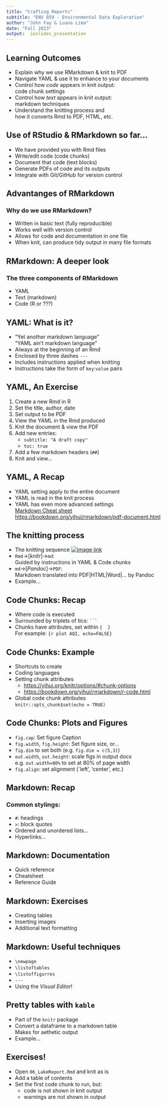 ```yaml
---
title: "Crafting Reports"
subtitle: "ENV 859 - Environmental Data Exploration"
author: "John Fay & Luana Lima"
date: "Fall 2023"
output:  ioslides_presentation 
---
```


## Learning Outcomes

-   Explain why we use RMarkdown & knit to PDF
-   Navigate YAML & use it to enhance to your documents
-   Control how *code* appears in knit output:\
    code chunk settings
-   Control how *text* appears in knit output:\
    markdown techniques
-   Understand the knitting process and\
    how it converts Rmd to PDF, HTML, etc.

## Use of RStudio & RMarkdown so far...

-   We have provided you with Rmd files
-   Write/edit code (code chunks)
-   Document that code (text blocks)
-   Generate PDFs of code and its outputs
-   Integrate with Git/GitHub for version control

## Advantanges of RMarkdown

### Why do we use RMarkdown?

-   Written in basic text (fully reproducible)
-   Works well with version control
-   Allows for code and documentation in one file
-   When knit, can produce tidy output in many file formats

## RMarkdown: A deeper look

### The three components of RMarkdown

-   YAML
-   Text (markdown)
-   Code (R or ???)

## YAML: What is it?

-   "Yet another markdown language"\
    "YAML ain't markdown language"
-   Always at the beginning of an Rmd
-   Enclosed by three dashes `---`
-   Includes instructions applied when knitting
-   Instructions take the form of `key`:`value` pairs

## YAML, An Exercise

1.  Create a new Rmd in R
2.  Set the title, author, date
3.  Set output to be PDF
4.  View the YAML in the Rmd produced
5.  Knit the document & view the PDF
6.  Add new entries:
    -   `subtitle: "A draft copy"`
    -   `toc: true`
7.  Add a few markdown headers (`##`)
8.  Knit and view...

## YAML, A Recap

-   YAML setting apply to the entire document
-   YAML is read in the knit process
-   YAML has even more advanced settings\
    [Markdown Cheat sheet](https://raw.githubusercontent.com/rstudio/cheatsheets/main/rmarkdown.pdf)\
    <https://bookdown.org/yihui/rmarkdown/pdf-document.html>

## The knitting process

-   The knitting sequence [![image link](img/rmarkdownflow.png)](https://env872.github.io/assets/images/rmarkdownflow.png)
-   `Rmd`→[*knitr*]→`md`:\
    Guided by instructions in YAML & Code chunks
-   `md`→[*Pandoc*]→`PDF`:\
    Markdown translated into PDF\|HTML\|Word\|... by Pandoc
-   Example...

## Code Chunks: Recap

-   Where code is executed
-   Surrounded by triplets of tics: ```` ``` ````
-   Chunks have attributes, set within `{  }`\
    For example: `{r plot AQI, echo=FALSE}`

## Code Chunks: Example

-   Shortcuts to create
-   Coding languages
-   Setting chunk attributes
    -   <https://yihui.org/knitr/options/#chunk-options>
    -   <https://bookdown.org/yihui/rmarkdown/r-code.html>
-   Global code chunk attributes\
    `knitr::opts_chunk$set(echo = TRUE)`

## Code Chunks: Plots and Figures

-   `fig.cap`: Set figure Caption
-   `fig.width`, `fig.height`: Set figure size, or...
-   `fig.dim` to set both (e.g. `fig.dim = c(5,3)`)
-   `out.width`, `out.height`: scale figs in output docs\
    e.g. `out.width=80%` to set at 80% of page width
-   `fig.align`: set alignment (\`left', 'center', etc.)

## Markdown: Recap

### Common stylings:

-   `#`: headings
-   `>`: block quotes
-   Ordered and unordered lists...
-   Hyperlinks...

## Markdown: Documentation

-   Quick reference
-   Cheatsheet
-   Reference Guide

## Markdown: Exercises

-   Creating tables
-   Inserting images
-   Additional text formatting

## Markdown: Useful techniques

-   `\newpage`
-   `\listoftables`
-   `\listoffigurres`
-   `---`
-   Using the *Visual Editor*!

## Pretty tables with `kable`

-   Part of the `knitr` package
-   Convert a dataframe to a markdown table\
    Makes for aethetic output
-   Example...

## Exercises!

-   Open `06_LakeReport.Rmd` and knit as is
-   Add a table of contents
-   Set the first code chunk to run, but:
    -   code is not shown in knit output
    -   warnings are not shown in output
